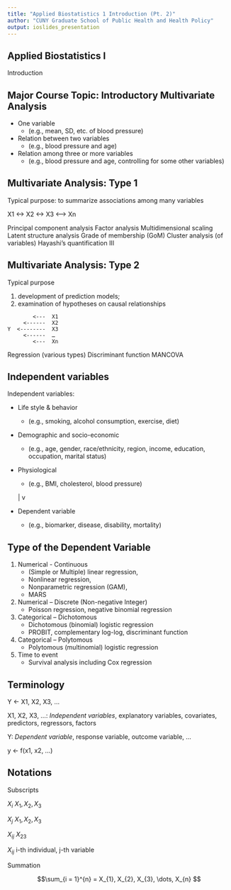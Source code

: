 ```yaml
---
title: "Applied Biostatistics 1 Introduction (Pt. 2)"
author: "CUNY Graduate School of Public Health and Health Policy"
output: ioslides_presentation
---
```


## Applied Biostatistics I

Introduction

## Major Course Topic: Introductory Multivariate Analysis

* One variable
    * (e.g., mean, SD, etc. of blood pressure)
* Relation between two variables
    * (e.g., blood pressure and age)
* Relation among three or more variables
    * (e.g., blood pressure and age, controlling for some other variables)


## Multivariate Analysis: Type 1

Typical purpose: to summarize associations among many variables

X1 <-> X2 <-> X3 <---> Xn

Principal component analysis
Factor analysis
Multidimensional scaling
Latent structure analysis
Grade of membership (GoM)
Cluster analysis (of variables)
Hayashi’s quantification III



## Multivariate Analysis: Type 2

Typical purpose

1. development of prediction models;
2. examination of hypotheses on causal relationships

```
        <---  X1
     <------  X2
Y  <--------  X3
     <------  …
        <---  Xn
```

Regression (various types)
Discriminant function
MANCOVA

## Independent variables

Independent variables:

* Life style & behavior
    - (e.g., smoking, alcohol consumption,  exercise, diet)
* Demographic and socio-economic
    - (e.g., age, gender, race/ethnicity, region, income, education,
occupation, marital status)
* Physiological
    - (e.g., BMI, cholesterol, blood pressure)

    |
    v

* Dependent variable
    - (e.g., biomarker, disease, disability,  mortality)

## Type of the Dependent Variable

1. Numerical - Continuous
    - (Simple or Multiple) linear regression,
    - Nonlinear regression,
    - Nonparametric regression (GAM),
    - MARS
2. Numerical – Discrete (Non-negative Integer)
    - Poisson regression, negative binomial regression
3. Categorical – Dichotomous
    - Dichotomous (binomial) logistic regression
    - PROBIT, complementary log-log, discriminant function
4. Categorical – Polytomous
    - Polytomous (multinomial) logistic regression
5. Time to event
    - Survival analysis including Cox regression

## Terminology

Y <- X1, X2, X3, …

X1, X2, X3, …: *Independent variables*, explanatory variables, covariates,
predictors, regressors, factors

Y: *Dependent variable*, response variable, outcome variable, …

y <- f(x1, x2, ...)

## Notations

Subscripts

$X_{i}$  $X_{1} , X_{2}, X_{3}$

$X_{j}$  $X_{1} , X_{2}, X_{3}$

$X_{ij}$ $X_{23}$

$X_{ij}$  i-th individual, j-th variable

Summation

$$\sum_{i = 1}^{n} = X_{1}, X_{2}, X_{3}, \dots, X_{n} $$

